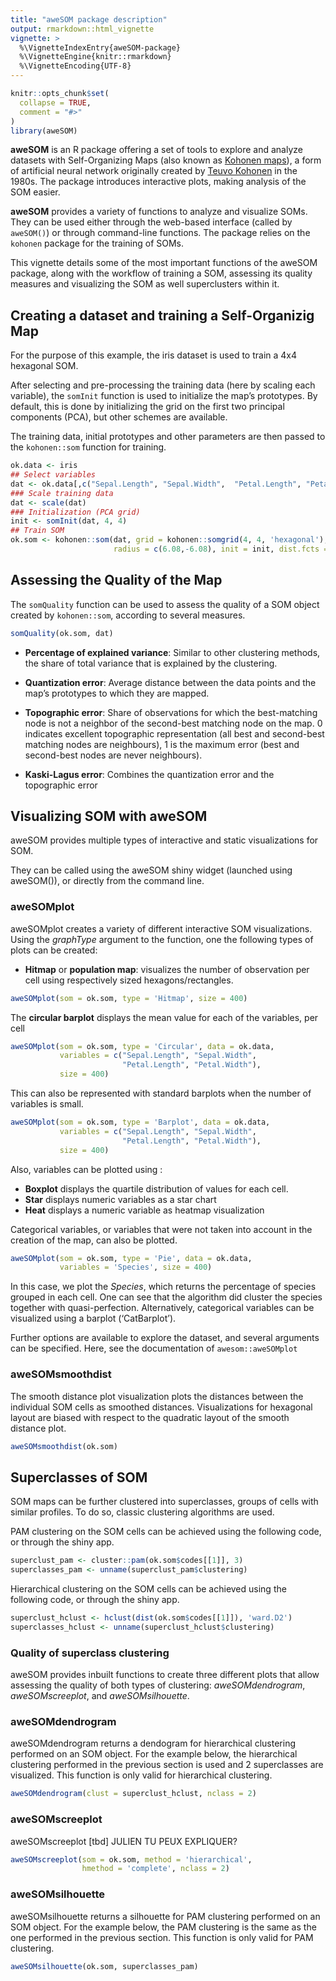 ```yaml
---
title: "aweSOM package description"
output: rmarkdown::html_vignette
vignette: >
  %\VignetteIndexEntry{aweSOM-package}
  %\VignetteEngine{knitr::rmarkdown}
  %\VignetteEncoding{UTF-8}
---
```


```r
knitr::opts_chunk$set(
  collapse = TRUE,
  comment = "#>"
)
library(aweSOM)
```


__aweSOM__ is an R package offering a set of tools to explore and analyze datasets with Self-Organizing Maps (also known as [Kohonen maps](https://en.wikipedia.org/wiki/Self-organizing_map)), a form of artificial neural network originally created by [Teuvo Kohonen](https://en.wikipedia.org/wiki/Teuvo_Kohonen) in the 1980s. The package introduces interactive plots, making analysis of the SOM easier.

__aweSOM__ provides a variety of functions to analyze and visualize SOMs. They can be used either through the web-based interface (called by ```aweSOM()```) or through command-line functions. The package relies on the ```kohonen``` package for the training of SOMs.

This vignette details some of the most important functions of the aweSOM package, along with the workflow of training a SOM, assessing its quality measures and visualizing the SOM as well superclusters within it.


## Creating a dataset and training a Self-Organizig Map

For the purpose of this example, the iris dataset is used to train a 4x4 hexagonal SOM. 

After selecting and pre-processing the training data (here by scaling each variable), the ```somInit``` function is used to initialize the map's prototypes. By default, this is done by initializing the grid on the first two principal components (PCA), but other schemes are available.

The training data, initial prototypes and other parameters are then passed to the ```kohonen::som``` function for training.


```r
ok.data <- iris
## Select variables
dat <- ok.data[,c("Sepal.Length", "Sepal.Width",  "Petal.Length", "Petal.Width" )]
### Scale training data
dat <- scale(dat)
### Initialization (PCA grid)
init <- somInit(dat, 4, 4)
## Train SOM
ok.som <- kohonen::som(dat, grid = kohonen::somgrid(4, 4, 'hexagonal'), rlen = 100, alpha = c(0.05, 0.01),
                       radius = c(6.08,-6.08), init = init, dist.fcts = 'sumofsquares')
```

## Assessing the Quality of the Map

The ```somQuality``` function can be used to assess the quality of a SOM object created by ```kohonen::som```, according to several measures.

```r
somQuality(ok.som, dat)
```

* **Percentage of explained variance**: Similar to other clustering methods, the share of total variance that is explained by the clustering.

* **Quantization error**: Average distance between the data points and the map's prototypes to which they are mapped. 

* **Topographic error**: Share of observations for which the best-matching node is not a neighbor of the second-best matching node on the map. 0 indicates excellent topographic representation (all best and second-best matching nodes are neighbours), 1 is the maximum error (best and second-best nodes are never neighbours).

* **Kaski-Lagus error**: Combines the quantization error and the topographic error

## Visualizing SOM with aweSOM

aweSOM provides multiple types of interactive and static visualizations for SOM. 

They can be called using the aweSOM shiny widget (launched using aweSOM()), or directly from the command line.

### aweSOMplot
aweSOMplot creates a variety of different interactive SOM visualizations. 
Using the _graphType_ argument to the function, one the following types of plots can be created:

* **Hitmap** or **population map**: visualizes the number of observation per cell using respectively sized hexagons/rectangles.
```r
aweSOMplot(som = ok.som, type = 'Hitmap', size = 400)
```






The **circular barplot** displays the mean value for each of the variables, per cell
```r
aweSOMplot(som = ok.som, type = 'Circular', data = ok.data, 
           variables = c("Sepal.Length", "Sepal.Width",  
                         "Petal.Length", "Petal.Width"),  
           size = 400)
```

This can also be represented with standard barplots when the number of variables is small. 
```r
aweSOMplot(som = ok.som, type = 'Barplot', data = ok.data, 
           variables = c("Sepal.Length", "Sepal.Width",  
                         "Petal.Length", "Petal.Width"),  
           size = 400)
```

Also, variables can be plotted using :

* **Boxplot** displays the quartile distribution of values for each cell.
* **Star** displays numeric variables as a star chart
* **Heat** displays a numeric variable as heatmap visualization

Categorical variables, or variables that were not taken into account in the creation of the map, can also be plotted.  

```r
aweSOMplot(som = ok.som, type = 'Pie', data = ok.data, 
           variables = 'Species', size = 400)
```


In this case, we plot the _Species_, which returns the percentage of species grouped in each cell. One can see that the algorithm did cluster the species together with quasi-perfection. Alternatively, categorical variables can be visualized using a barplot ('CatBarplot').


Further options are available to explore the dataset, and several arguments can be specified. Here, see the 
documentation of ```awesom::aweSOMplot```



### aweSOMsmoothdist

The smooth distance plot visualization plots the distances between the individual SOM cells as smoothed distances.
Visualizations for hexagonal layout are biased with respect to the quadratic layout of the smooth distance plot.

```r
aweSOMsmoothdist(ok.som)

```


## Superclasses of SOM
SOM maps can be further clustered into superclasses, groups of cells with similar profiles. To do so, classic clustering algorithms are used.

PAM clustering on the SOM cells can be achieved using the following code, or through the shiny app.
```r
superclust_pam <- cluster::pam(ok.som$codes[[1]], 3)
superclasses_pam <- unname(superclust_pam$clustering)
```

Hierarchical clustering  on the SOM cells can be achieved using the following code, or through the shiny app.
```r
superclust_hclust <- hclust(dist(ok.som$codes[[1]]), 'ward.D2')
superclasses_hclust <- unname(superclust_hclust$clustering)
```

### Quality of superclass clustering

aweSOM provides inbuilt functions to create three different plots that allow assessing the quality of both types of clustering: _aweSOMdendrogram_, _aweSOMscreeplot_, and _aweSOMsilhouette_.

###  aweSOMdendrogram
aweSOMdendrogram returns a dendogram for hierarchical clustering performed on an SOM object. For the example below, the hierarchical clustering performed in the previous section is used and 2 superclasses are visualized. This function is only valid for hierarchical clustering.
```r
aweSOMdendrogram(clust = superclust_hclust, nclass = 2)
```

### aweSOMscreeplot
aweSOMscreeplot [tbd] JULIEN TU PEUX EXPLIQUER?

```r
aweSOMscreeplot(som = ok.som, method = 'hierarchical', 
                hmethod = 'complete', nclass = 2)
```

### aweSOMsilhouette
aweSOMsilhouette returns a silhouette for PAM clustering performed on an SOM object. For the example below, the PAM clustering is the same as the one performed in the previous section.  This function is only valid for PAM clustering.


```r
aweSOMsilhouette(ok.som, superclasses_pam)
```

